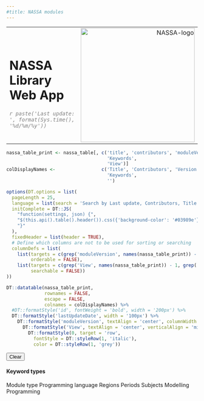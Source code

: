 ```yaml
---
#title: NASSA modules
---
```


<table class='pageHeader'>
  <tr>
    <td>
      <h1 class='pageTitle'>NASSA Library Web App</h1>
      <i style="text-align:right; color:grey;">`r paste('Last update: ', format(Sys.time(), '%d/%m/%y'))`</i>
    </td>
    <td style='text-align:right;'>
      <img src='images/NASSA-logo.png' width='300px' alt='NASSA-logo'>
    </td>
  </tr>
</table>

<div id="nassa_table_container">
```r
nassa_table_print <- nassa_table[, c('title', 'contributors', 'moduleVersion', 'lastUpdateDate', 
                                     'Keywords', 
                                     'View')]
colDisplayNames <-                 c('Title', 'Contributors', 'Version', 'Last update', 
                                     'Keywords', 
                                     '')

options(DT.options = list(
  pageLength = 25, 
  language = list(search = 'Search by Last update, Contributors, Title or keyword:'), 
  initComplete = DT::JS(
    "function(settings, json) {",
    "$(this.api().table().header()).css({'background-color': '#03989e'});",
    "}"
  ),
  fixedHeader = list(header = TRUE),
  # Define which columns are not to be used for sorting or searching
  columnDefs = list(
    list(targets = c(grep('moduleVersion', names(nassa_table_print)) - 1, grep('moduleVersion', names(nassa_table_print)) - 1), 
         orderable = FALSE), 
    list(targets = c(grep('View', names(nassa_table_print)) - 1, grep('View', names(nassa_table_print)) - 1), 
         searchable = FALSE))
))

DT::datatable(nassa_table_print, 
              rownames = FALSE,
              escape = FALSE,
              colnames = colDisplayNames) %>% 
  #DT::formatStyle('id', fontWeight = 'bold', width = '200px') %>% 
  DT::formatStyle('lastUpdateDate', width = '100px') %>% 
    DT::formatStyle('moduleVersion', textAlign = 'center', columnWidth = '50px') %>% 
      DT::formatStyle('View', textAlign = 'center', verticalAlign = 'middle', columnWidth = '50px', fontSize = '200%') %>% 
        DT::formatStyle(0, target = 'row', 
          fontStyle = DT::styleRow(1, 'italic'), 
          color = DT::styleRow(1, 'grey'))
```
</div>

<div id="customsidebar">
  <button id="resetFilter">Clear</button>
  <br>
  <h4>Keyword types</h4>
  <p>
    <span class="badge" id="badgeModuleType">Module type</span>
    <span class="badge" id="badgeLanguage">Programming language</span>
    <span class="badge" id="badgeRegions">Regions</span>
    <span class="badge" id="badgePeriods">Periods</span>
    <span class="badge" id="badgeSubjects">Subjects</span>
    <span class="badge" id="badgeModelling">Modelling</span>
    <span class="badge" id="badgeProgramming">Programming</span>
  </p>
</div>

<script src='js/selectKeyword.js'></script>


